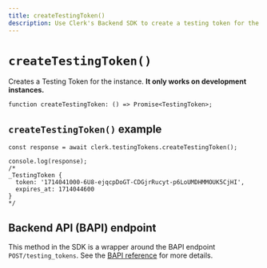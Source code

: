 ```yaml
---
title: createTestingToken()
description: Use Clerk's Backend SDK to create a testing token for the instance.
---
```


# `createTestingToken()`

Creates a Testing Token for the instance. **It only works on development instances.**

```tsx
function createTestingToken: () => Promise<TestingToken>;
```

## `createTestingToken()` example

```tsx
const response = await clerk.testingTokens.createTestingToken();

console.log(response);
/*
_TestingToken {
  token: '1714041000-6U8-ejqcpDoGT-CDGjrRucyt-p6LoUMDHMMOUK5CjHI',
  expires_at: 1714044600
}
*/
```

## Backend API (BAPI) endpoint

This method in the SDK is a wrapper around the BAPI endpoint `POST/testing_tokens`. See the [BAPI reference](https://clerk.com/docs/reference/backend-api/tag/Testing-Tokens#operation/CreateTestingToken) for more details.

